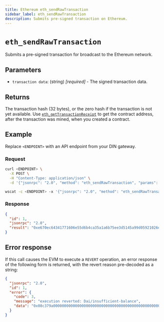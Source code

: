 ```yaml
---
title: Ethereum eth_sendRawTransaction
sidebar_label: eth_sendRawTransaction
description: Submits pre-signed transaction on Ethereum.
---
```



# `eth_sendRawTransaction`


Submits a pre-signed transaction for broadcast to the Ethereum network. 

## Parameters

- `transaction data`: (string) _[required]_ - The signed transaction data.

## Returns

The transaction hash (32 bytes), or the zero hash if the transaction is not yet available. Use [`eth_getTransactionReceipt`](./eth_gettransactionreceipt.mdx) to get the contract address, after the transaction was mined, when you created a contract.

## Example

Replace `<ENDPOINT>` with an API endpoint from your DIN gateway.

### Request


<Tabs>
  <TabItem value="curl">

```bash
curl <ENDPOINT> \
  -X POST \
  -H "Content-Type: application/json" \
  -d '{"jsonrpc": "2.0", "method": "eth_sendRawTransaction", "params": ["0xf869018203e882520894f17f52151ebef6c7334fad080c5704d77216b732881bc16d674ec80000801ba02da1c48b670996dcb1f447ef9ef00b33033c48a4fe938f420bec3e56bfd24071a062e0aa78a81bf0290afbc3a9d8e9a068e6d74caa66c5e0fa8a46deaae96b0833"], "id": 1}'
```

  </TabItem>
  <TabItem value="WSS">

```bash
wscat -c <ENDPOINT> -x '{"jsonrpc": "2.0", "method": "eth_sendRawTransaction", "params": ["0xd46e8dd67c5d32be8d46e8dd67c5d32be8058bb8eb970870f072445675058bb8eb970870f072445675"], "id": 1}'
```

  </TabItem>
</Tabs>

### Response


<Tabs>
  <TabItem value="JSON">

```json
{
  "id": 1,
  "jsonrpc": "2.0",
  "result": "0xe670ec64341771606e55d6b4ca35a1a6b75ee3d5145a99d05921026d1527331"
}
```

  </TabItem>
</Tabs>

## Error response

If this call causes the EVM to execute a `REVERT` operation, an error response of the following form is returned, with the revert reason pre-decoded as a string:

```json
{
  "jsonrpc": "2.0",
  "id": 1,
  "error": {
    "code": 3,
    "message": "execution reverted: Dai/insufficient-balance",
    "data": "0x08c379a0000000000000000000000000000000000000000000000000000000000000002000000000000000000000000000000000000000000000000000000000000000184461692f696e73756666696369656e742d62616c616e63650000000000000000"
  }
}
```
